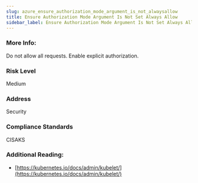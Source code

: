```yaml
---
slug: azure_ensure_authorization_mode_argument_is_not_alwaysallow
title: Ensure Authorization Mode Argument Is Not Set Always Allow
sidebar_label: Ensure Authorization Mode Argument Is Not Set Always Allow
---
```


### More Info:

Do not allow all requests. Enable explicit authorization.

### Risk Level

Medium

### Address

Security

### Compliance Standards

CISAKS

### Additional Reading:

- [https://kubernetes.io/docs/admin/kubelet/](https://kubernetes.io/docs/admin/kubelet/) 

